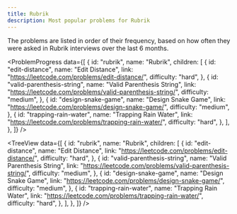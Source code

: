 ```yaml
---
title: Rubrik
description: Most popular problems for Rubrik
---
```


<Note type="note" title="Note">
The problems are listed in order of their frequency, based on how often they were asked in Rubrik interviews over the last 6 months.
</Note>

<ProblemProgress
  data={[
    {
      id: "rubrik",
      name: "Rubrik",
      children: [
        {
          id: "edit-distance",
          name: "Edit Distance",
          link: "https://leetcode.com/problems/edit-distance/",
          difficulty: "hard",
        },
        {
          id: "valid-parenthesis-string",
          name: "Valid Parenthesis String",
          link: "https://leetcode.com/problems/valid-parenthesis-string/",
          difficulty: "medium",
        },
        {
          id: "design-snake-game",
          name: "Design Snake Game",
          link: "https://leetcode.com/problems/design-snake-game/",
          difficulty: "medium",
        },
        {
          id: "trapping-rain-water",
          name: "Trapping Rain Water",
          link: "https://leetcode.com/problems/trapping-rain-water/",
          difficulty: "hard",
        },
      ],
    },
  ]}
/>

<TreeView
  data={[
    {
      id: "rubrik",
      name: "Rubrik",
      children: [
        {
          id: "edit-distance",
          name: "Edit Distance",
          link: "https://leetcode.com/problems/edit-distance/",
          difficulty: "hard",
        },
        {
          id: "valid-parenthesis-string",
          name: "Valid Parenthesis String",
          link: "https://leetcode.com/problems/valid-parenthesis-string/",
          difficulty: "medium",
        },
        {
          id: "design-snake-game",
          name: "Design Snake Game",
          link: "https://leetcode.com/problems/design-snake-game/",
          difficulty: "medium",
        },
        {
          id: "trapping-rain-water",
          name: "Trapping Rain Water",
          link: "https://leetcode.com/problems/trapping-rain-water/",
          difficulty: "hard",
        },
      ],
    },
  ]}
/>
